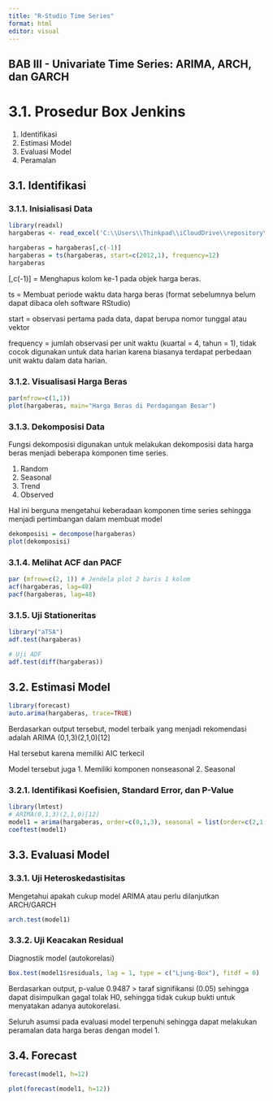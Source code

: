 ```yaml
---
title: "R-Studio Time Series"
format: html
editor: visual
---
```


## BAB III - Univariate Time Series: ARIMA, ARCH, dan GARCH

# 3.1. Prosedur Box Jenkins

1.  Identifikasi
2.  Estimasi Model
3.  Evaluasi Model
4.  Peramalan

## 3.1. Identifikasi

### 3.1.1. Inisialisasi Data

```r
library(readxl)
hargaberas <- read_excel('C:\\Users\\Thinkpad\\iCloudDrive\\repository\\R-tutorial\\data-i\\Bab 3\\ARIMA.xlsx')
```

```r
hargaberas = hargaberas[,c(-1)]
hargaberas = ts(hargaberas, start=c(2012,1), frequency=12)
hargaberas
```

\[,c(-1)\] = Menghapus kolom ke-1 pada objek harga beras.

ts = Membuat periode waktu data harga beras (format sebelumnya belum dapat dibaca oleh software RStudio)

start = observasi pertama pada data, dapat berupa nomor tunggal atau vektor

frequency = jumlah observasi per unit waktu (kuartal = 4, tahun = 1), tidak cocok digunakan untuk data harian karena biasanya terdapat perbedaan unit waktu dalam data harian.

### 3.1.2. Visualisasi Harga Beras

```r
par(mfrow=c(1,1))
plot(hargaberas, main="Harga Beras di Perdagangan Besar")
```

### 3.1.3. Dekomposisi Data

Fungsi dekomposisi digunakan untuk melakukan dekomposisi data harga beras menjadi beberapa komponen time series.

1.  Random
2.  Seasonal
3.  Trend
4.  Observed

Hal ini berguna mengetahui keberadaan komponen time series sehingga menjadi pertimbangan dalam membuat model

```r
dekomposisi = decompose(hargaberas)
plot(dekomposisi)
```

### 3.1.4. Melihat ACF dan PACF

```r
par (mfrow=c(2, 1)) # Jendela plot 2 baris 1 kolom
acf(hargaberas, lag=48)
pacf(hargaberas, lag=48)
```

### 3.1.5. Uji Stationeritas

```r
library("aTSA")
adf.test(hargaberas)
```

```r
# Uji ADF
adf.test(diff(hargaberas))
```

## 3.2. Estimasi Model

```r
library(forecast)
auto.arima(hargaberas, trace=TRUE)
```

Berdasarkan output tersebut, model terbaik yang menjadi rekomendasi adalah ARIMA (0,1,3)(2,1,0)\[12\]

Hal tersebut karena memiliki AIC terkecil

Model tersebut juga 1. Memiliki komponen nonseasonal 2. Seasonal

### 3.2.1. Identifikasi Koefisien, Standard Error, dan P-Value

```r
library(lmtest)
# ARIMA(0,1,3)(2,1,0)[12]
model1 = arima(hargaberas, order=c(0,1,3), seasonal = list(order=c(2,1,0), period=12)) # Model ARIMA manual
coeftest(model1)
```

## 3.3. Evaluasi Model

### 3.3.1. Uji Heteroskedastisitas

Mengetahui apakah cukup model ARIMA atau perlu dilanjutkan ARCH/GARCH

```r
arch.test(model1)
```

### 3.3.2. Uji Keacakan Residual

Diagnostik model (autokorelasi)

```r
Box.test(model1$residuals, lag = 1, type = c("Ljung-Box"), fitdf = 0)
```

Berdasarkan output, p-value 0.9487 \> taraf signifikansi (0.05) sehingga dapat disimpulkan gagal tolak H0, sehingga tidak cukup bukti untuk menyatakan adanya autokorelasi.

Seluruh asumsi pada evaluasi model terpenuhi sehingga dapat melakukan peramalan data harga beras dengan model 1.

## 3.4. Forecast

```r
forecast(model1, h=12)
```

```r
plot(forecast(model1, h=12))
```
